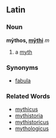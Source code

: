 ==Latin==
===Noun===
'''mȳthos, [[Wiktionary Appendix:Latin second declension|mȳthi]]''' ''m''

#a [[myth]]
===Synonyms===
*[[fabula]]
===Related Words===
*[[mythicus]]
*[[mythistoria]]
*[[mythistoricus]]
*[[mythologicus]]